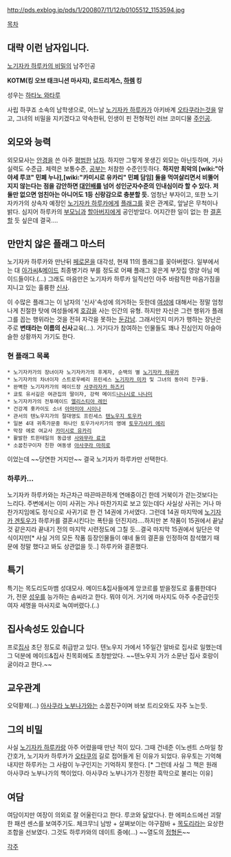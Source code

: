 http://pds.exblog.jp/pds/1/200807/11/12/b0105512_1153594.jpg

[[목차]]

== 대략 이런 남자입니다. ==

[[노기자카 하루카의 비밀]]의 남주인공

'''KOTM(킹 오브 태크니션 마사지), 로드리게스, [[하렘]] 킹'''

성우는 [[하타노 와타루]]

사립 하쿠죠 소속의 남학생으로, 어느날 [[노기자카 하루카]]가 아키바계 [[오타쿠]]라는것을 알고, 그녀의 비밀을 지키겠다고 약속한뒤, 인생이 핀 전형적인 러브 코미디물 [[주인공]].

== 외모와 능력 ==

외모묘사는 [[안경]]을 쓴 아주 [[평범]]한 [[남자]]. 하지만 그렇게 못생긴 외모는 아닌듯하며, 가사실력도 수준급. 체력은 보통수준, [[공부]]는 처참한 수준인듯하다. '''하지만 최악의 [wiki:"아야세 루코" 민폐 누나],[wiki:"카미시로 유카리" 민폐 담임] 둘을 먹여살리면서 비뚤어지지 않는다는 점을 감안하면 [[대인배]]를 넘어 성인군자수준의 인내심이라 할 수 있다. 저 둘만 없으면 엄친아는 아니어도 1등 신랑감으로 충분할 듯.''' 엄청난 부자이고, 또한 노기자카가의 상속자 예정인 [[노기자카 하루카]]에게 [[플래그]]를 꽂은 관계로, 앞날은 무척이나 밝다. 심지어 하루카의 [[부모님]]과 [[할아버지]]에게 공인받았다. 어지간한 일이 없는 한 [[결혼]]할 듯 싶은데 결국....

== 만만치 않은 플래그 마스터 ==

노기자카 하루카와 만난뒤 [[페로몬]]을 대각성, 현재 11의 플래그를 꽂아버렸다. 일부에서는 대 [[아가씨]]&[[메이드]] 최종병기라 부를 정도로 어째 플래그 꽂은게 부잣집 영양 아님 메이드들이다.(...) 그래도 마음만은 노기자카 하루카 일직선인 아주 바람직한 마음가짐을 지니고 있는 훌륭한 [[신사]]. 

이 수많은 플래그는 이 남자의 '신사'속성에 의거하는 듯한데 [[여성]]에 대해서는 정말 엄청나게 친절한 탓에 여성들에게 [[호감]]을 사는 인간의 유형. 하지만 자신은 그런 행위가 플래그를 꼽는 행위라는 것을 전혀 자각을 못하는 [[둔감]]남. 그래서인지 미카가 행하는 장난은 주로 '''변태라는 이름의 신사'''교육(...). 거기다가 참여하는 인물들도 꽤나 진심인지 아슬아슬한 상황까지 가기도 한다.


=== 현 플래그 목록 ===
 * 노기자카가의 장녀이자 노기자카가의 후계자, 순백의 별 [[노기자카 하루카]] 
 * 노기자카의 차녀이자 스트로우베리 프린세스 [[노기자카 미카]] 및 그녀의 동아리 친구들.
 * 완벽한 노기자카가의 메이드장 [[사쿠라자카 하즈키]]
 * 쿄토 유서깊은 여관집의 딸이자, 강력 메이드[[나나시로 나나미]]
 * 노기자카가의 전투메이드 [[엘리스티아 레인]]
 * 건강계 홋카이도 소녀 [[아마미야 시이나]] 
 * 관서의 텐노우지가의 절대영도 프린세스 [[텐노우지 토우카]] 
 * 일본 4대 귀족가문중 하나인 토우가사키가의 영애 [[토우가사키 에리]] 
 * 막장 에로 여교사 [[카미시로 유카리]] 
 * 활발한 트윈테일의 동급생 [[사와무라 료코]] 
 * 소꿉친구이자 친한 여동생 [[아사쿠라 마히로]] 

이었는데 ~~당연한 거지만~~ 결국 노기자카 하루카만 선택한다. 

=== 하루카... ===

노기자카 하루카와는 차근차근 따끈따끈하게 연애중이긴 한데 거북이가 걷는것보다는 느리다. 주변에서는 이미 사귀는 거나 마찬가지로 보고 있는데다 사실상 사귀는 거나 마찬가지임에도 정식으로 사귀기로 한 건 14권에 가서였다. 그런데 14권 마지막에 [[노기자카 겐토우]]가 하루카를 결혼시킨다는 폭탄을 던진지라....하지만 본 작품이 15권에서 끝날 것 같은지라 끝내기 전의 마지막 시련정도에 그칠 듯...결국 마지막 15권에서 일단은 약식이지만[* 사실 거의 모든 작품 등장인물들이 얘네 둘의 결혼을 인정하여 참석했기 때문에 정말 했다고 봐도 상관없을 듯..] 하루카와 결혼했다.

== 특기 ==

특기는 목도리도마뱀 성대모사. 메이드&집사들에게 앙코르를 받을정도로 훌륭한데다가, 전문 [[성우]]를 능가하는 솜씨라고 한다. 뭐야 이거. 거기에 마사지도 아주 수준급인듯 여자 세명을 마사지로 녹여버렸다.(..)

== 집사속성도 있습니다 ==

프로[[집사]] 초단 정도로 취급받고 있다. 텐노우지 가에서 1주일간 알바로 집사로 일했는데 그 덕분에 메이드&집사 친목회에도 초청받았다. ~~텐노우지 가가 소문난 집사 호랑이굴이라고 한다.~~

== 교우관계 ==

오덕황제(...) [[아사쿠라 노부나가]]와는 소꿉친구이며 바보 트리오와도 자주 노는듯.

== 그의 비밀 ==

사실 [[노기자카 하루카]]랑 아주 어렸을때 만난 적이 있다. 그때 건네준 이노센트 스마일 창간호가, 노기자카 하루카가 [[오타쿠]]의 길로 접어들게 된 이유가 되었다. 유우토는 기억해내지만 하루카는 그 사람이 누구인지는 기억하지 못한다. [* 그런데 사실 그 책은 원래 아사쿠라 노부나가의 책이었다. 아사쿠라 노부나가가 진정한 흑막으로 불리는 이유]

== 여담 ==

여담이지만 여장이 의외로 잘 어울린다고 한다. 루코와 닮았다나. 한 에피소드에선 괴랄한 패션 센스를 보여주기도. 체크무늬 남방 + 살쪄보이는 야구잠바 + [[목도리]]라는 요상한 조합을 선보였다. 그것도 하루카와의 데이트 중에(...) ~~열도의 [[정형돈]]~~


[[각주]]
